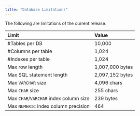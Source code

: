 ---
title: "Database Limitations"
---

The following are limitations of the current release.

| Limit                                  | Value           |
| :------------------------------------- | :-------------- |
| #Tables per DB                         | 10,000          |
| #Columns per table                     | 1,024           |
| #Indexes per table                     | 1,024           |
| Max row length                         | 1,007,000 bytes |
| Max SQL statement length               | 2,097,152 bytes |
| Max `VARCHAR` size                     | 4,096 chars     |
| Max `CHAR` size                        | 255 chars       |
| Max `CHAR`/`VARCHAR` index column size | 239 bytes       |
| Max `NUMERIC` index column precision   | 464             |